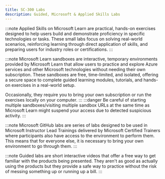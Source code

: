 ```yaml
---
title: SC-300 Labs
description: Guided, Microsoft & Applied Skills Labs
---
```


<Tabs>
  <TabItem label="Applied Skills">

:::note 
Applied Skills on Microsoft Learn are practical, hands-on exercises designed to help users build and demonstrate proficiency in specific technologies or tasks. These small labs focus on solving real-world scenarios, reinforcing learning through direct application of skills, and preparing users for industry roles or certifications.
:::

  <CardGrid>
    <LinkCard title="Prepare security and compliance to support Microsoft 365 Copilot" href="https://learn.microsoft.com/credentials/applied-skills/prepare-security-and-compliance-to-support-microsoft-365-copilot/?WT.mc_id=studentamb_165290" />
  </CardGrid>
  </TabItem>

  <TabItem label="Microsoft Learn">

:::note 
Microsoft Learn sandboxes are interactive, temporary environments provided by Microsoft Learn that allow users to practice and explore Azure services and other Microsoft technologies without needing their own subscription. These sandboxes are free, time-limited, and isolated, offering a secure space to complete guided learning modules, tutorials, and hands-on exercises in a real-world setup.

Occasionally, they require you to bring your own subscription or run the exercises locally on your computer.
:::
:::danger 
Be careful of starting multiple sandboxes/visiting multiple sandbox URLs at the same time as Microsoft Learn might suspend your access due to detected suspicious activity. 
::: 

  <CardGrid>
  <LinkCard title="Exercise - manage users roles" href="https://learn.microsoft.com/training/modules/implement-initial-configuration-of-azure-active-directory/4-exercise-manage-users-roles/?WT.mc_id=studentamb_165290" /> 
  <LinkCard title="Exercise - setting tenant-wide properties" href="https://learn.microsoft.com/training/modules/implement-initial-configuration-of-azure-active-directory/9-exercise-set-tenant-wide-properties/?WT.mc_id=studentamb_165290" /> 
  <LinkCard title="Exercise - assign licenses to users" href="https://learn.microsoft.com/training/modules/create-configure-manage-identities/3-exercise-assign-licenses-users/?WT.mc_id=studentamb_165290" /> 
  <LinkCard title="Exercise - restore or remove deleted users" href="https://learn.microsoft.com/training/modules/create-configure-manage-identities/4-exercise-restore-remove-deleted-users/?WT.mc_id=studentamb_165290" /> 
  <LinkCard title="Exercise - add groups in Microsoft Entra ID" href="https://learn.microsoft.com/training/modules/create-configure-manage-identities/6-exercise-add-groups-azure-active-directory/?WT.mc_id=studentamb_165290" /> 
  <LinkCard title="Exercise - change group license assignments" href="https://learn.microsoft.com/training/modules/create-configure-manage-identities/9-exercise-change-group-license-assignments/?WT.mc_id=studentamb_165290" /> 
  <LinkCard title="Exercise - change user license assignments" href="https://learn.microsoft.com/training/modules/create-configure-manage-identities/10-exercise-change-user-license-assignments/?WT.mc_id=studentamb_165290" /> 
  <LinkCard title="Exercise - configure external collaboration" href="https://learn.microsoft.com/training/modules/implement-manage-external-identities/4-exercise-configure-external-collaboration/?WT.mc_id=studentamb_165290" /> 
  <LinkCard title="Exercise - add guest users to directory" href="https://learn.microsoft.com/training/modules/implement-manage-external-identities/6-exercise-add-guest-users-to-directory/?WT.mc_id=studentamb_165290" /> 
  <LinkCard title="Exercise - invite guest users bulk" href="https://learn.microsoft.com/training/modules/implement-manage-external-identities/7-exercise-invite-guest-users-bulk/?WT.mc_id=studentamb_165290" /> 
  <LinkCard title="Exercise - explore dynamic groups" href="https://learn.microsoft.com/training/modules/implement-manage-external-identities/11-exercise-explore-dynamic-groups/?WT.mc_id=studentamb_165290" /> 
  <LinkCard title="Exercise - Enable Microsoft Entra multifactor authentication" href="https://learn.microsoft.com/training/modules/secure-aad-users-with-mfa/4-exercise-mfa/?WT.mc_id=studentamb_165290" /> 
  <LinkCard title="Exercise - configure and deploy self-service password reset" href="https://learn.microsoft.com/training/modules/manage-user-authentication/5-exercise-configure-deploy-self-service-password-reset/?WT.mc_id=studentamb_165290" /> 
  <LinkCard title="Exercise - Work with security defaults" href="https://learn.microsoft.com/training/modules/plan-implement-administer-conditional-access/3-exercise-work-with-security-defaults/?WT.mc_id=studentamb_165290" /> 
  <LinkCard title="Exercise - Implement Conditional Access policies roles and assignments" href="https://learn.microsoft.com/training/modules/plan-implement-administer-conditional-access/6-exercise-implement-conditional-access-policies-roles-assignments/?WT.mc_id=studentamb_165290" /> 
  <LinkCard title="Exercise - Configure authentication session controls" href="https://learn.microsoft.com/training/modules/plan-implement-administer-conditional-access/10-exercise-configure-authentication-session-controls/?WT.mc_id=studentamb_165290" /> 
  <LinkCard title="Exercise - enable sign-in risk policy" href="https://learn.microsoft.com/training/modules/manage-azure-active-directory-identity-protection/4-exercise-enable-sign-risk-policy/?WT.mc_id=studentamb_165290" /> 
  <LinkCard title="Exercise - configure Microsoft Entra multifactor authentication registration policy" href="https://learn.microsoft.com/training/modules/manage-azure-active-directory-identity-protection/5-exercise-configure-multi-factor-authentication-registration-policy/?WT.mc_id=studentamb_165290" /> 
  <LinkCard title="Exercise - implement access management for apps" href="https://learn.microsoft.com/training/modules/plan-design-integration-of-enterprise-apps-for-sso/4-implement-access-management-for-app/?WT.mc_id=studentamb_165290" /> 
  <LinkCard title="Exercise - create a custom role to manage app registration" href="https://learn.microsoft.com/training/modules/plan-design-integration-of-enterprise-apps-for-sso/6-create-custom-role-manage-app-registration/?WT.mc_id=studentamb_165290" /> 
  <LinkCard title="Exercise - add app roles to an application and receive tokens" href="https://learn.microsoft.com/training/modules/implement-app-registration/8-add-app-roles-application-receive-tokens/?WT.mc_id=studentamb_165290" /> 
  <LinkCard title="Exercise - create and manage a resource catalog with Microsoft Entra entitlement managements" href="https://learn.microsoft.com/training/modules/plan-implement-entitlement-management/3-create-manage-resource-catalog/?WT.mc_id=studentamb_165290" /> 
  <LinkCard title="Exercise - add terms of use acceptance report" href="https://learn.microsoft.com/training/modules/plan-implement-entitlement-management/5-add-terms-of-use-acceptance-report/?WT.mc_id=studentamb_165290" /> 
  <LinkCard title="Exercise - manage the lifecycle of external users with Microsoft Entra identity governance" href="https://learn.microsoft.com/training/modules/plan-implement-entitlement-management/6-manage-lifecycle-of-external-users/?WT.mc_id=studentamb_165290" />  
  <LinkCard title="Exercise - configure Privileged Identity Management for Microsoft Entra roles" href="https://learn.microsoft.com/training/modules/plan-implement-privileged-access/4-configure-privileged-identity-management-for-azure-active-directory-roles/?WT.mc_id=studentamb_165290" /> 
  <LinkCard title="Exercise - assign Microsoft Entra roles in Privileged Identity Management" href="https://learn.microsoft.com/training/modules/plan-implement-privileged-access/5-assign-azure-active-directory-roles-privileged-identity-management/?WT.mc_id=studentamb_165290" /> 
  <LinkCard title="Exercise - assign Azure resource roles in Privileged Identity Management" href="https://learn.microsoft.com/training/modules/plan-implement-privileged-access/6-assign-azure-resource-roles-privileged-identity-management/?WT.mc_id=studentamb_165290" /> 
  <LinkCard title="Exercise - connect data from Microsoft Entra ID to Microsoft Sentinel" href="https://learn.microsoft.com/training/modules/monitor-maintain-azure-active-directory/4-connect-data-from-azure-active-directory-to-azure-sentinel/?WT.mc_id=studentamb_165290" /> 
  </CardGrid>
  </TabItem>


  <TabItem label="Microsoft GitHub">

:::note 
Microsoft GitHub labs are series of labs designed to be used in Microsoft Instructor Lead Trainings delivered by Microsoft Certified Trainers where participants also have access to the environment to perform them. This means that for everyone else, it is necessary to bring your own environment to go through them. 
:::

<CardGrid>
  <LinkCard title="Lab Environment Setup" href="https://microsoftlearning.github.io/SC-300-Identity-and-Access-Administrator/Instructions/Labs/Lab_00_SetUpLabResources.html" />
  <LinkCard title="Manage User Roles" href="https://microsoftlearning.github.io/SC-300-Identity-and-Access-Administrator/Instructions/Labs/Lab_01_ManageUserRoles.html" />
  <LinkCard title="Working with Tenant Properties" href="https://microsoftlearning.github.io/SC-300-Identity-and-Access-Administrator/Instructions/Labs/Lab_02_WorkingWithTenantProperties.html" />
  <LinkCard title="Assigning licenses using group membership" href="https://microsoftlearning.github.io/SC-300-Identity-and-Access-Administrator/Instructions/Labs/Lab_03_AssignLicensesToUsersByGroupMembershipAAD.html" />
  <LinkCard title="Configure external collaboration settings" href="https://microsoftlearning.github.io/SC-300-Identity-and-Access-Administrator/Instructions/Labs/Lab_04_ConfigureExternalCollaborationSettings.html" />
  <LinkCard title="Add guest users to the directory" href="https://microsoftlearning.github.io/SC-300-Identity-and-Access-Administrator/Instructions/Labs/Lab_05_AddGuestUsersToTheDirectory.html" />
  <LinkCard title="Add a federated identity provider" href="https://microsoftlearning.github.io/SC-300-Identity-and-Access-Administrator/Instructions/Labs/Lab_06_AddFederatedIdentityProvider.html" />
  <LinkCard title="Optional — Add Hybrid Identity with Microsoft Entra Connect" href="https://microsoftlearning.github.io/SC-300-Identity-and-Access-Administrator/Instructions/Labs/Lab_07_AddHybridIdentityWithAzureADConnect.html" />
  <LinkCard title="Enable multi-factor authentication" href="https://microsoftlearning.github.io/SC-300-Identity-and-Access-Administrator/Instructions/Labs/Lab_07_AddHybridIdentityWithAzureADConnect.html" />
  <LinkCard title="Enable Microsoft Entra self service password reset" href="https://microsoftlearning.github.io/SC-300-Identity-and-Access-Administrator/Instructions/Labs/Lab_09_ConfigureAndDeploySelfServicePasswordReset.html" />
  <LinkCard title="Microsoft Entra ID Authentication for Windows and Linux Virtual Machines" href="https://microsoftlearning.github.io/SC-300-Identity-and-Access-Administrator/Instructions/Labs/Lab_10_AzureADAuthenticationForWindowsAndLinuxVM.html" />
  <LinkCard title="Assign Azure resource roles in Privileged Identity Management" href="https://microsoftlearning.github.io/SC-300-Identity-and-Access-Administrator/Instructions/Labs/Lab_11_AssignAzureResourceRolesInPrivilegedIdentityManagement.html" />
  <LinkCard title="Manage Microsoft Entra smart lockout values" href="https://microsoftlearning.github.io/SC-300-Identity-and-Access-Administrator/Instructions/Labs/Lab_12_ManageAzureADSmartLockoutValues.html" />
  <LinkCard title="Implement and test a conditional access policy" href="https://microsoftlearning.github.io/SC-300-Identity-and-Access-Administrator/Instructions/Labs/Lab_13_ImplementAndTestAConditionalAccessPolicy.html" />
  <LinkCard title="Enable sign in and user risk policies" href="https://microsoftlearning.github.io/SC-300-Identity-and-Access-Administrator/Instructions/Labs/Lab_14_EnableSignRiskPolicy.html" />
  <LinkCard title="Configure an Multifactor authentication registration policy" href="https://microsoftlearning.github.io/SC-300-Identity-and-Access-Administrator/Instructions/Labs/Lab_15_ConfigureAAD_MultiFactorAuthRegPolicy.html" />
  <LinkCard title="Using Azure Key Vault for Managed Identities" href="https://microsoftlearning.github.io/SC-300-Identity-and-Access-Administrator/Instructions/Labs/Lab_16_UsingAzureKeyVaultForManagedIdentities.html" />
  <LinkCard title="Defender for Cloud Apps application discovery and enforcing restrictions" href="https://microsoftlearning.github.io/SC-300-Identity-and-Access-Administrator/Instructions/Labs/Lab_17_DefenderForCloudAppsDiscoveryAndRestrictions.html" />
  <LinkCard title="Defender for Cloud Apps Access Policies" href="https://microsoftlearning.github.io/SC-300-Identity-and-Access-Administrator/Instructions/Labs/Lab_18_DefenderForCloudAppsAccessPolicies.html" />
  <LinkCard title="Register an application" href="https://microsoftlearning.github.io/SC-300-Identity-and-Access-Administrator/Instructions/Labs/Lab_19_RegisterAnApplication.html" />
  <LinkCard title="Implement access management for apps" href="https://microsoftlearning.github.io/SC-300-Identity-and-Access-Administrator/Instructions/Labs/Lab_20_ImplementAccessManagementForApps.html" />
  <LinkCard title="Grant tenant-wide admin consent to an application" href="https://microsoftlearning.github.io/SC-300-Identity-and-Access-Administrator/Instructions/Labs/Lab_21_GrantTenantWideAdminConsentToAnApplication.html" />
  <LinkCard title="Create and manage a catalog of resources in Microsoft Entra entitlement management" href="https://microsoftlearning.github.io/SC-300-Identity-and-Access-Administrator/Instructions/Labs/Lab_22_CreateAndManageACatalogOfResourcesInAADEntitlementManagement.html" />
  <LinkCard title="Add terms of use and acceptance reporting" href="https://microsoftlearning.github.io/SC-300-Identity-and-Access-Administrator/Instructions/Labs/Lab_23_AddTermsOfUseAcceptanceReporting.html" />
  <LinkCard title="Manage the lifecycle of external users in Microsoft Entra Identity Governance settings" href="https://microsoftlearning.github.io/SC-300-Identity-and-Access-Administrator/Instructions/Labs/Lab_24_ManageTheLifecycleOfExternalUsersInAADIdentityGovernanceSettings%20.html" />
  <LinkCard title="Creating Access Reviews for Internal and External Users" href="https://microsoftlearning.github.io/SC-300-Identity-and-Access-Administrator/Instructions/Labs/Lab_25_CreatingAccessReviewsForUsers.html" />
  <LinkCard title="Configure Privileged Identity Management for Microsoft Entra roles" href="https://microsoftlearning.github.io/SC-300-Identity-and-Access-Administrator/Instructions/Labs/Lab_26_ConfigurePrivilegedIdentityManagementForAADRoles.html" />
  <LinkCard title="Microsoft Sentinel Kusto Queries for Microsoft Entra data sources" href="https://microsoftlearning.github.io/SC-300-Identity-and-Access-Administrator/Instructions/Labs/Lab_27_MicrosoftSentinelKustoQueries.html" />
  <LinkCard title="Monitor and managed security posture with Identity Secure Score" href="https://microsoftlearning.github.io/SC-300-Identity-and-Access-Administrator/Instructions/Labs/Lab_28_MonitorIdentitySecureScore.html" />
</CardGrid>

  </TabItem>

  <TabItem label="Guided Labs">

:::note 
Guided labs are short interactive videos that offer a free way to get familiar with the products being presented. They aren't as good as actually using the products but they provide a safe way to practice without the risk of messing something up or running up a bill.
:::

<CardGrid>
  <LinkCard title="Demo - manage guest users in Microsoft Entra ID" href="https://learn.microsoft.com/training/modules/implement-manage-external-identities/8-demo-invite-guest-users-to-app/?WT.mc_id=studentamb_165290" />
</CardGrid>
  </TabItem>
</Tabs>
